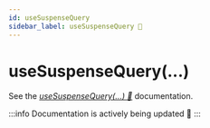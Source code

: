 ```yaml
---
id: useSuspenseQuery
sidebar_label: useSuspenseQuery 📝
---
```


# useSuspenseQuery(...)

See the [_useSuspenseQuery(...) 🌴_](https://tanstack.com/query/latest/docs/framework/react/reference/useSuspenseQuery) documentation.

:::info
Documentation is actively being updated 🚧
:::
